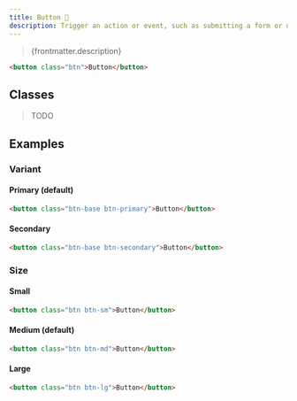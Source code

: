 ```yaml
---
title: Button 🔴
description: Trigger an action or event, such as submitting a form or displaying a dialog.
---
```



> {frontmatter.description}

<Tabs syncKey="framework">
  <TabItem label="html">
  
```html live
<button class="btn">Button</button>
```

  </TabItem>
</Tabs>

## Classes

> TODO

## Examples

### Variant

#### Primary (default)

```html live
<button class="btn-base btn-primary">Button</button>
```

#### Secondary

```html live
<button class="btn-base btn-secondary">Button</button>
```

### Size

#### Small

```html live
<button class="btn btn-sm">Button</button>
```

#### Medium (default)

```html live
<button class="btn btn-md">Button</button>
```

#### Large

```html live
<button class="btn btn-lg">Button</button>
```

